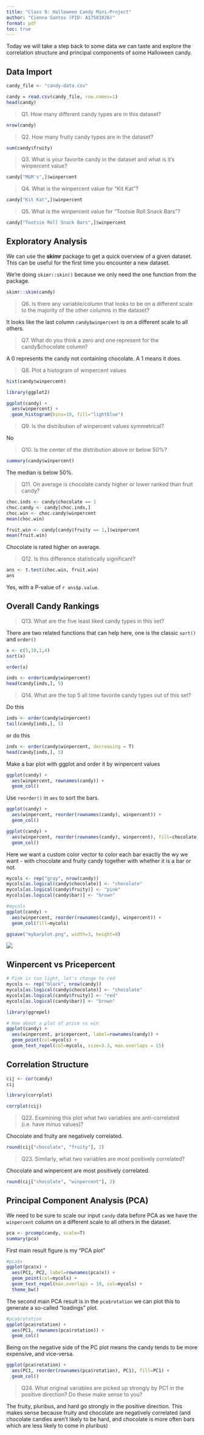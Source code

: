 ```yaml
---
title: "Class 9: Halloween Candy Mini-Project"
author: "Cienna Santos (PID: A17581026)"
format: pdf
toc: true
---
```


Today we will take a step back to some data we can taste and explore the correlation structure and principal components of some Halloween candy.

## Data Import

```r
candy_file <- "candy-data.csv"

candy = read.csv(candy_file, row.names=1)
head(candy)
```

> Q1. How many different candy types are in this dataset?

```r
nrow(candy)
```

> Q2. How many fruity candy types are in the dataset?

```r
sum(candy$fruity)
```

> Q3. What is your favorite candy in the dataset and what is it’s winpercent value?

```r
candy["M&M's",]$winpercent
```

> Q4. What is the winpercent value for “Kit Kat”?

```r
candy["Kit Kat",]$winpercent
```

> Q5. What is the winpercent value for “Tootsie Roll Snack Bars”?

```r
candy["Tootsie Roll Snack Bars",]$winpercent
```

## Exploratory Analysis

We can use the **skimr** package to get a quick overview of a given dataset. This can be useful for the first time you encounter a new dataset.

We're doing `skimr::skin()` because we only need the one function from the package.

```r
skimr::skim(candy)
```
> Q6. Is there any variable/column that looks to be on a different scale to the majority of the other columns in the dataset?

It looks like the last column `candy$winpercent` is on a different scale to all others.

> Q7. What do you think a zero and one represent for the candy$chocolate column?

A 0 represents the candy not containing chocolate. A 1 means it does.

> Q8. Plot a histogram of winpercent values

```r
hist(candy$winpercent)
```

```r
library(ggplot2)

ggplot(candy) +
  aes(winpercent) +
  geom_histogram(bins=10, fill="lightblue")
```

> Q9. Is the distribution of winpercent values symmetrical?

No

> Q10. Is the center of the distribution above or below 50%?

```r
summary(candy$winpercent)
```

The median is below 50%.

> Q11. On average is chocolate candy higher or lower ranked than fruit candy?

```r
choc.inds <- candy$chocolate == 1
choc.candy <- candy[choc.inds,]
choc.win <- choc.candy$winpercent
mean(choc.win)
```

```r
fruit.win <- candy[candy$fruity == 1,]$winpercent
mean(fruit.win)
```

Chocolate is rated higher on average.

> Q12. Is this difference statistically significant?

```r
ans <- t.test(choc.win, fruit.win)
ans
```

Yes, with a P-value of `r ans$p.value`.

## Overall Candy Rankings

> Q13. What are the five least liked candy types in this set?

There are two related functions that can help here, one is the classic `sort()` and `order()`

```r
x <- c(5,10,1,4)
sort(x)
```

```r
order(x)
```

```r
inds <- order(candy$winpercent)
head(candy[inds,], 5)
```

> Q14. What are the top 5 all time favorite candy types out of this set?

Do this

```r
inds <- order(candy$winpercent)
tail(candy[inds,], 5)
```

or do this

```r
inds <- order(candy$winpercent, decreasing = T)
head(candy[inds,], 5)
```

Make a bar plot with ggplot and order it by winpercent values

```r
ggplot(candy) +
  aes(winpercent, rownames(candy)) +
  geom_col()
```

Use `reorder()` in `aes` to sort the bars.

```r
ggplot(candy) +
  aes(winpercent, reorder(rownames(candy), winpercent)) +
  geom_col()
```

```r
ggplot(candy) +
  aes(winpercent, reorder(rownames(candy), winpercent), fill=chocolate) +
  geom_col()
```

Here we want a custom color vector to color each bar exactly the wy we want - with chocolate and fruity candy together with whether it is a bar or not.

```r
mycols <- rep("gray", nrow(candy))
mycols[as.logical(candy$chocolate)] <- "chocolate"
mycols[as.logical(candy$fruity)] <- "pink"
mycols[as.logical(candy$bar)] <- "brown"

#mycols
ggplot(candy) +
  aes(winpercent, reorder(rownames(candy), winpercent)) +
  geom_col(fill=mycols)

ggsave("mybarplot.png", width=3, height=8)
```

![](mybarplot.png)

## Winpercent vs Pricepercent

```r
# Pink is too light, let's change to red
mycols <- rep("black", nrow(candy))
mycols[as.logical(candy$chocolate)] <- "chocolate"
mycols[as.logical(candy$fruity)] <- "red"
mycols[as.logical(candy$bar)] <- "brown"

library(ggrepel)

# How about a plot of price vs win
ggplot(candy) +
  aes(winpercent, pricepercent, label=rownames(candy)) +
  geom_point(col=mycols) + 
  geom_text_repel(col=mycols, size=3.3, max.overlaps = 15)
```

## Correlation Structure

```r
cij <- cor(candy)
cij
```

```r
library(corrplot)

corrplot(cij)
```

> Q22. Examining this plot what two variables are anti-correlated (i.e. have minus values)?

Chocolate and fruity are negatively correlated.

```r
round(cij["chocolate", "fruity"], 2)
```


> Q23. Similarly, what two variables are most positively correlated?

Chocolate and winpercent are most positively correlated.

```r
round(cij["chocolate", "winpercent"], 2)
```


## Principal Component Analysis (PCA)

We need to be sure to scale our input `candy` data before PCA as we have the `winpercent` column on a different scale to all others in the dataset.

```r
pca <- prcomp(candy, scale=T)
summary(pca)
```

First main result figure is my "PCA plot"

```r
#pca$x
ggplot(pca$x) +
  aes(PC1, PC2, label=rownames(pca$x)) +
  geom_point(col=mycols) +
  geom_text_repel(max.overlaps = 10, col=mycols) +
  theme_bw()
```

The second main PCA result is in the `pca$rotation` we can plot this to generate a so-called "loadings" plot.

```r
#pca$rotation
ggplot(pca$rotation) +
  aes(PC1, rownames(pca$rotation)) +
  geom_col()
```

Being on the negative side of the PC plot means the candy tends to be more expensive, and vice-versa.

```r
ggplot(pca$rotation) +
  aes(PC1, reorder(rownames(pca$rotation), PC1), fill=PC1) +
  geom_col()
```

> Q24. What original variables are picked up strongly by PC1 in the positive direction? Do these make sense to you?

The fruity, pluribus, and hard go strongly in the positive direction. This makes sense because fruity and chocolate are negatively correlated (and chocolate candies aren't likely to be hard, and chocolate is more often bars which are less likely to come in pluribus)